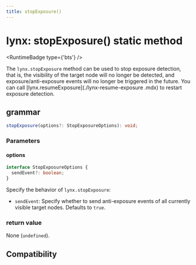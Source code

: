 ```yaml
---
title: stopExposure()
---
```



# lynx: stopExposure() static method

<RuntimeBadge type={'bts'} />

The `lynx.stopExposure` method can be used to stop exposure detection, that is, the visibility of the target node will no longer be detected, and exposure/anti-exposure events will no longer be triggered in the future. You can call [lynx.resumeExposure](./lynx-resume-exposure .mdx) to restart exposure detection.

## grammar

```ts
stopExposure(options?: StopExposureOptions): void;
```

### Parameters

#### options

```ts
interface StopExposureOptions {
  sendEvent?: boolean;
}
```

Specify the behavior of `lynx.stopExposure`:

- `sendEvent`: Specify whether to send anti-exposure events of all currently visible target nodes. Defaults to `true`.

### return value

None (`undefined`).

## Compatibility


<LegacyCompatTable metadata="lynx-api/lynx/stopExposure" />
